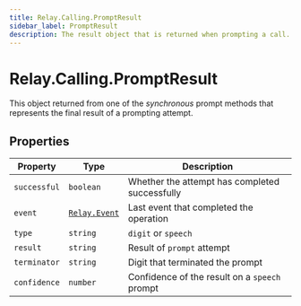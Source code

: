 ```yaml
---
title: Relay.Calling.PromptResult
sidebar_label: PromptResult
description: The result object that is returned when prompting a call.
---
```


[relay-event]: /sdks/realtime-sdk/v2/language/nodejs/event

# Relay.Calling.PromptResult

This object returned from one of the _synchronous_ prompt methods that represents the final result of a prompting attempt.

## Properties

| Property | Type | Description |
| -------- | ---- | ----------- |
| `successful` | `boolean` | Whether the attempt has completed successfully |
| `event` | [`Relay.Event`][relay-event] | Last event that completed the operation |
| `type` | `string` | `digit` or `speech` |
| `result` | `string` | Result of `prompt` attempt |
| `terminator` | `string` | Digit that terminated the prompt |
| `confidence` | `number` | Confidence of the result on a `speech` prompt |